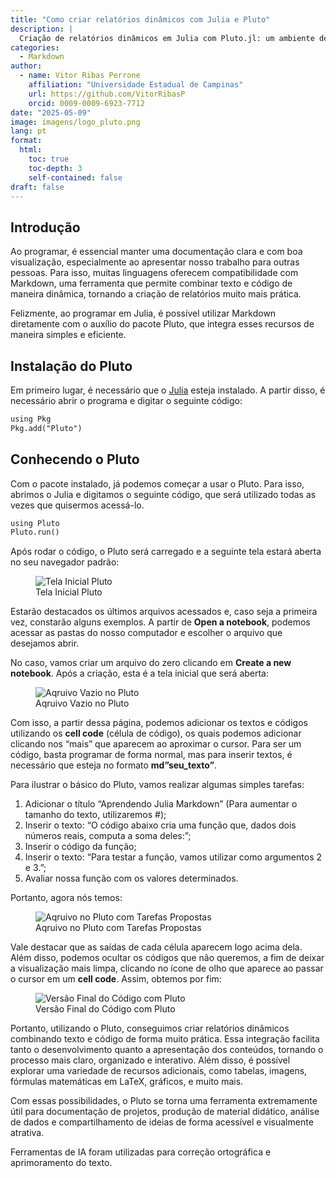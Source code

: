 ```yaml
---
title: "Como criar relatórios dinâmicos com Julia e Pluto"
description: |
  Criação de relatórios dinâmicos em Julia com Pluto.jl: um ambiente de notebooks reativo e fácil de usar, feito sob medida para a linguagem
categories:
  - Markdown
author:
  - name: Vitor Ribas Perrone
    affiliation: "Universidade Estadual de Campinas"
    url: https://github.com/VitorRibasP
    orcid: 0009-0009-6923-7712
date: "2025-05-09"
image: imagens/logo_pluto.png
lang: pt
format:
  html:
    toc: true
    toc-depth: 3
    self-contained: false
draft: false
---
```


## Introdução

Ao programar, é essencial manter uma documentação clara e com boa visualização, especialmente ao apresentar nosso trabalho para outras pessoas. Para isso, muitas linguagens oferecem compatibilidade com Markdown, uma ferramenta que permite combinar texto e código de maneira dinâmica, tornando a criação de relatórios muito mais prática.

Felizmente, ao programar em Julia, é possível utilizar Markdown diretamente com o auxílio do pacote Pluto, que integra esses recursos de maneira simples e eficiente.

## Instalação do Pluto

Em primeiro lugar, é necessário que o [Julia](https://www.ime.unicamp.br/~juliacps/Blog/instalar_julia.html) esteja instalado. A partir disso, é necessário abrir o programa e digitar o seguinte código:

```default
using Pkg
Pkg.add("Pluto")
```

## Conhecendo o Pluto

Com o pacote instalado, já podemos começar a usar o Pluto. Para isso, abrimos o Julia e digitamos o seguinte código, que será utilizado todas as vezes que quisermos acessá-lo.

```default
using Pluto
Pluto.run()
```

Após rodar o código, o Pluto será carregado e a seguinte tela estará aberta no seu navegador padrão:

![Tela Inicial Pluto](imagens/pluto_inicial.png){fig-align="center"}

Estarão destacados os últimos arquivos acessados e, caso seja a primeira vez, constarão alguns exemplos. A partir de **Open a notebook**, podemos acessar as pastas do nosso computador e escolher o arquivo que desejamos abrir. 

No caso, vamos criar um arquivo do zero clicando em **Create a new notebook**. Após a criação, esta é a tela inicial que será aberta:

![Aqruivo Vazio no Pluto](imagens/pluto_arquivo_vazio.png){fig-align="center"}

Com isso, a partir dessa página, podemos adicionar os textos e códigos utilizando os **cell code** (célula de código), os quais podemos adicionar clicando nos “mais” que aparecem ao aproximar o cursor. Para ser um código, basta programar de forma normal, mas para inserir textos, é necessário que esteja no formato **md"seu_texto"**. 

Para ilustrar o básico do Pluto, vamos realizar algumas simples tarefas:

1. Adicionar o título “Aprendendo Julia Markdown” (Para aumentar o tamanho do texto, utilizaremos #);
2. Inserir o texto: “O código abaixo cria uma função que, dados dois números reais, computa a soma deles:”;
3. Inserir o código da função;
4. Inserir o texto: “Para testar a função, vamos utilizar como argumentos 2 e 3.”;
4. Avaliar nossa função com os valores determinados.

Portanto, agora nós temos:

![Aqruivo no Pluto com Tarefas Propostas](imagens/pluto_codigos.png){fig-align="center"}

Vale destacar que as saídas de cada célula aparecem logo acima dela. Além disso, podemos ocultar os códigos que não queremos, a fim de deixar a visualização mais limpa, clicando no ícone de olho que aparece ao passar o cursor em um **cell code**. Assim, obtemos por fim:

![Versão Final do Código com Pluto](imagens/pluto_final.png){fig-align="center"}

Portanto, utilizando o Pluto, conseguimos criar relatórios dinâmicos combinando texto e código de forma muito prática. Essa integração facilita tanto o desenvolvimento quanto a apresentação dos conteúdos, tornando o processo mais claro, organizado e interativo. Além disso, é possível explorar uma variedade de recursos adicionais, como tabelas, imagens, fórmulas matemáticas em LaTeX, gráficos, e muito mais.

Com essas possibilidades, o Pluto se torna uma ferramenta extremamente útil para documentação de projetos, produção de material didático, análise de dados e compartilhamento de ideias de forma acessível e visualmente atrativa.

::: callout-note
Ferramentas de IA foram utilizadas para correção ortográfica e aprimoramento do texto.
:::